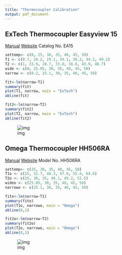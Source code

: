 ```yaml
---
title: "Thermocoupler Calibration"
output: pdf_document
---
```

## ExTech Thermocoupler Easyview 15
[Manual](http://www.extech.com/resources/EA15_UM.pdf)
[Website](http://www.extech.com/display/?id=14443)
	Catalog No. EA15

```r
settemp<- c(0, 25, 30, 35, 40, 45, 50)
T1 <- c(0.7, 24.2, 29.1, 34.1, 39.2, 44.2, 49.1)
T2 <- c(1, 23.9, 28.7, 33.8, 38.8, 43.9, 48.7)
wide <- c(0, 25.05, 30, 35, 40, 45, 50)
narrow <- c(0.2, 25.1, 30, 35, 40, 45, 50)

fit<-lm(narrow~T1)
summary(fit)
plot(T1, narrow, main = "ExTech")
abline(fit)

fit2<-lm(narrow~T2)
summary(fit2)
plot(T2, narrow, main = "ExTech")
abline(fit2)
```
![img](/Users/Pikachu/Desktop/Notebooks/Images/IMG_8001.jpg)


## Omega Thermocoupler HH506RA
[Manual](https://www.omega.com/manuals/manualpdf/M4079.pdf)
[Website](https://www.omega.com/pptst/HH506A_HH506RA.html)
	Model No. HH506RA

```r
settemp<- c(25, 30, 35, 40, 45, 50)
T1o <- c(25, 32.7, 40.3, 47.9, 55.4, 64.6)
T2o <- c(25, 30, 35, 40.1, 45.2, 51.5)
wideo <- c(25.05, 30, 35, 40, 45, 50)
narrowo <- c(25.1, 30, 35, 40, 45, 50)

fito<-lm(narrow~T1)
summary(fito)
plot(T1o, narrowo, main = "Omega")
abline(0,1)

fit2o<-lm(narrow~T2)
summary(fit2o)
plot(T2o, narrowo, main = "Omega")
abline(0,1)
```

![img](/Users/Pikachu/Desktop/Notebooks/Images/IMG_8002.jpg)